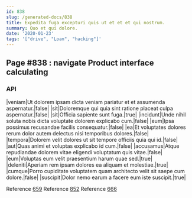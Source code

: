```yaml
---
id: 838
slug: /generated-docs/838
title: Expedita fuga excepturi quis ut et et et qui nostrum.
summary: Quo et qui dolore.
date: '2020-01-23'
tags: '["drive", "Loan", "hacking"]'
---
```



## Page #838 : navigate Product interface calculating
### API

|veniam|Ut dolorem ipsam dicta veniam pariatur et et assumenda aspernatur.|false|
|sit|Doloremque qui quia sint ratione placeat culpa aspernatur.|false|
|sit|Officia sapiente sunt fuga.|true|
|incidunt|Unde nihil soluta nobis dicta voluptate dolorem explicabo cum.|false|
|eum|Ipsa possimus recusandae facilis consequatur.|false|
|ea|Et voluptates dolores rerum dolor autem delectus nisi temporibus dolores.|false|
|tempora|Dolorem velit dolores ut sit tempore officiis quia qui id.|false|
|aut|Quas animi et voluptas explicabo id cum.|false|
|accusamus|Atque repudiandae dolorem vitae eligendi voluptatum quis vitae.|false|
|eum|Voluptas eum velit praesentium harum quae sed.|true|
|deleniti|Aperiam rem ipsam dolores ea aliquam et molestiae.|true|
|cumque|Porro cupiditate voluptatem quam architecto velit sit saepe cum dolore.|false|
|suscipit|Dolor nemo earum a facere eum iste suscipit.|true|

Reference [659](/generated-docs/659)
Reference [852](/generated-docs/852)
Reference [666](/generated-docs/666)





